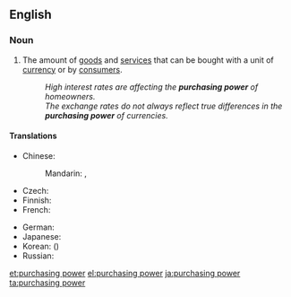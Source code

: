 ==English==
{{wikipedia}}

===Noun===
{{en-noun|-}}

# {{economics}} The amount of [[goods]] and [[service]]s that can be bought with a unit of [[currency]] or by [[consumer|consumers]].
#: ''High interest rates are affecting the '''purchasing power''' of homeowners.''
#: ''The exchange rates do not always reflect true differences in the '''purchasing power''' of currencies.''

====Translations====
{{trans-top|amount of goods and services that can be purchased with a unit of currency}}
* Chinese:
*: Mandarin: {{t|cmn|購買力|sc=Hani}}, {{t|cmn|购买力|tr=gòumǎilì|sc=Hani}}
* Czech: {{t-|cs|kupní síla|f}}
* Finnish: {{t-|fi|ostovoima}}
* French: {{t|fr|pouvoir d'achat|m}}
{{trans-mid}}
* German: {{t+|de|Kaufkraft|f}}
* Japanese: {{t|ja|購買力|tr=こうばいりょく, kōbai-ryoku}}
* Korean: {{t|ko|구매력|tr=gumae-ryeok|sc=Hang}} ({{t|ko|購買力|sc=Hani}})
* Russian: {{t|ru|покупательная способность|f|tr=pokupátel'naya sposóbnost'}}
{{trans-bottom}}

[[et:purchasing power]]
[[el:purchasing power]]
[[ja:purchasing power]]
[[ta:purchasing power]]